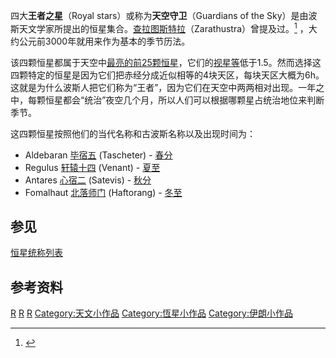 四大'''王者之星'''（Royal stars）或称为'''天空守卫'''（Guardians of the Sky）是由波斯天文学家所提出的恒星集合。[[查拉图斯特拉|查拉图斯特拉]]（Zarathustra）曾提及过。<ref name="?">{{Citation
 |last=Gillentine 
 |first=Julie 
 |title=''Persia's Royal Stars'' 
 |newspaper=''Atlantis Rising Magazine'' 
 |pages= 
 |year=2001 
 |date=May-June 
 |url=http://www.queenofcups.com/AR27article.htm 
 |deadurl=yes 
 |archiveurl=https://web.archive.org/web/20110715135017/http://www.queenofcups.com/AR27article.htm 
 |archivedate=2011-07-15 
}}</ref> ，大约公元前3000年就用来作为基本的季节历法。

该四颗恒星都属于天空中[[恒星亮度列表|最亮的前25颗恒星]]，它们的[[视星等|视星等]]低于1.5。然而选择这四颗特定的恒星是因为它们把赤经分成近似相等的4块天区，每块天区大概为6h。这就是为什么波斯人把它们称为“王者”，因为它们在天空中两两相对出现。一年之中，每颗恒星都会“统治”夜空几个月，所以人们可以根据哪颗星占统治地位来判断季节。

这四颗恒星按照他们的当代名称和古波斯名称以及出现时间为：

*Aldebaran [[毕宿五|毕宿五]] (Tascheter) - [[春分|春分]]
*Regulus [[轩辕十四|轩辕十四]] (Venant) - [[夏至|夏至]]
*Antares [[心宿二|心宿二]] (Satevis) - [[秋分|秋分]]
*Fomalhaut [[北落师门|北落师门]] (Haftorang) - [[冬至|冬至]]

== 参见 ==
[[恒星统称列表|恒星统称列表]]

== 参考资料 ==
{{reflist}}


[[Category:历法|R]]
[[Category:占星術史|R]]
[[Category:波斯神话|R]]
[[Category:天文小作品|Category:天文小作品]]
[[Category:恆星小作品|Category:恆星小作品]]
[[Category:伊朗小作品|Category:伊朗小作品]]


{{star-stub}}